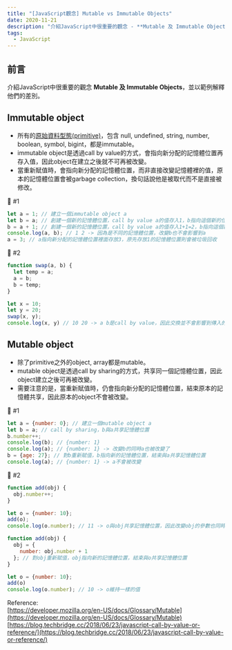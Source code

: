 ```yaml
---
title: "[JavaScript觀念] Mutable vs Immutable Objects"
date: 2020-11-21
description: "介紹JavaScript中很重要的觀念 - **Mutable 及 Immutable Objects**，並以範例解釋他們的差別。"
tags:
  - JavaScript
---
```


## 前言
介紹JavaScript中很重要的觀念 **Mutable 及 Immutable Objects**，並以範例解釋他們的差別。

## Immutable object

- 所有的[原始資料型態(primitive)](https://developer.mozilla.org/en-US/docs/Glossary/Primitive)，包含 null, undefined, string, number, boolean, symbol, bigint，都是immutable。
- immutable object是透過call by value的方式，會指向新分配的記憶體位置再存入值，因此object在建立之後就不可再被改變。
- 當重新賦值時，會指向新分配的記憶體位置，而非直接改變記憶體裡的值，原本的記憶體位置會被garbage collection，換句話說他是被取代而不是直接被修改。

🌰 #1
```js
let a = 1; // 建立一個immutable object a
let b = a; // 創建一個新的記憶體位置，call by value a的值存入1，b指向這個新的位置
b = a + 1; // 創建一個新的記憶體位置，call by value a的值存入1+1=2，b指向這個新的位置，因此a不會被+1
console.log(a, b); // 1 2 -> 因為是不同的記憶體位置，改變b也不會影響到a
a = 3; // a指向新分配的記憶體位置裡面存放3，原先存放1的記憶體位置則會被垃圾回收
```

🌰 #2
```js
function swap(a, b) {
  let temp = a;
  a = b;
  b = temp;
}

let x = 10;
let y = 20;
swap(x, y);
console.log(x, y) // 10 20 -> a b是call by value，因此交換並不會影響到傳入的x y
```

## Mutable object

- 除了primitive之外的object, array都是mutable。
- mutable object是透過call by sharing的方式，共享同一個記憶體位置，因此object建立之後可再被改變。
- 需要注意的是，當重新賦值時，仍會指向新分配的記憶體位置，結束原本的記憶體共享，因此原本的object不會被改變。

🌰 #1
```js
let a = {number: 0}; // 建立一個mutable object a
let b = a; // call by sharing，b與a共享記憶體位置
b.number++;
console.log(b); // {number: 1}
console.log(a); // {number: 1} -> 改變b的同時a也被改變了
b = {age: 27}; // 對b重新賦值，b指向新的記憶體位置，結束與a共享記憶體位置
console.log(a); // {number: 1} -> a不會被改變
```

🌰 #2
```js
function add(obj) {
  obj.number++;
}

let o = {number: 10};
add(o);
console.log(o.number); // 11 -> o與obj共享記憶體位置，因此改變obj的參數也同時會改變o的參數

function add(obj) {
  obj = {
    number: obj.number + 1
  }; // 對obj重新賦值，obj指向新的記憶體位置，結束與o共享記憶體位置
}

let o = {number: 10};
add(o)
console.log(o.number); // 10 -> o維持一樣的值
```

Reference:  
[https://developer.mozilla.org/en-US/docs/Glossary/Mutable](https://developer.mozilla.org/en-US/docs/Glossary/Mutable)
[https://blog.techbridge.cc/2018/06/23/javascript-call-by-value-or-reference/](https://blog.techbridge.cc/2018/06/23/javascript-call-by-value-or-reference/)